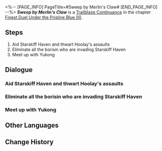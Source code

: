 <%-- [PAGE_INFO]
PageTitle=#Sweep by Merlin's Claw#
[END_PAGE_INFO] --%>
{{Stub|Dialogue.}}
{{Mission Infobox
|id            = 2022301
|title         = 
|image         = Mission Sweep by Merlin's Claw.png{{subst:void|<!--$UPLOAD:<<SpriteOutput/Chronicle/2022301.png>-<Mission Sweep by Merlin's Claw.png>-<Fate's Atlas Images>>-->}}
|type          = Trailblaze Continuance
|event_name    = 
|chapter       = Finest Duel Under the Pristine Blue (II)
|requirements  = [[Trailblaze Continuance]] ''[[A Swarm of Carnage]]'' completed
|summary       = A general who has spent her life in relentless battles against the borisin descends from the sky, unleashing her namesake "Merlin's Claw" strike. To her, hesitation is far more terrifying than death.
|characters    = Trailblazer
|startLocation = [[The Xianzhou Luofu]] - [[Central Starskiff Haven]]
|world         = The Xianzhou Luofu
|area          = Central Starskiff Haven
|prev          = A Swarm of Carnage
|next          = Last Stand of a Lone Wolf
|rewards       = Trailblaze EXP*200; Stellar Jade*30; Lost Crystal*6; Credit*20,000
}}
'''''Sweep by Merlin's Claw''''' is a [[Trailblaze Continuance]] in the chapter [[Finest Duel Under the Pristine Blue (II)]].

==Steps==
# Aid Starskiff Haven and thwart Hoolay's assaults
# Eliminate all the borisin who are invading Starskiff Haven
# Meet up with Yukong

<!--
==Gameplay Notes==

--><!--
==Trial Character==

-->
==Dialogue==
{{Stub Dialogue}}
===Aid Starskiff Haven and thwart Hoolay's assaults===
{{Mission Description|type=continuance|location=Central Starskiff Haven|In response to Hoolay's seeming promise of an assault, the Merlin's Claw decides to split her troops into three squads. As for herself, she shall shoulder the heavy responsibility of ensuring the safety of ground locations like Starskiff Haven and Exalting Sanctum. Wait... Does she intend to accomplish this all by herself?}}
{{Dialogue Start}}
:{{tx}}
{{Dialogue End}}

===Eliminate all the borisin who are invading Starskiff Haven===
{{Dialogue Start}}
:{{tx}}
{{Dialogue End}}

===Meet up with Yukong===
{{Dialogue Start}}
:{{tx}}
{{Dialogue End}}

==Other Languages==
{{Other Languages
|en   = Sweep by Merlin's Claw
|zhs  = 天击长驱，镇绥无虞
|zht  = 天擊長驅，鎮綏無虞
|ja   = 天撃長駆、鎮めれば憂いなし
|ko   = 천격의 진군, 거침없는 진압
|es   = Barrido de la garra del cielo
|fr   = Foudres de la Serre du griffon
|ru   = Удар с неба и возвращённый силой мир
|th   = ทัณฑ์สวรรค์กวาดล้าง
|vi   = Thiên Kích Thần Tốc, Bảo Vệ Yên Bình
|de   = Himmelsschlag der Merlinskralle
|id   = Tekanan dari Merlin's Claw
|pt   = Ataque da Garra de Merlin
}}

==Change History==
{{Change History|2.5}}
